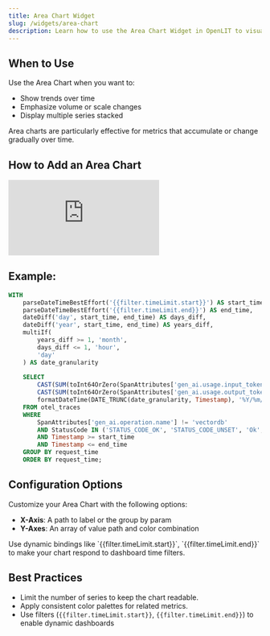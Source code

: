 ```yaml
---
title: Area Chart Widget
slug: /widgets/area-chart
description: Learn how to use the Area Chart Widget in OpenLIT to visualize time-based trends using ClickHouse queries and dynamic parameters.
---
```


## When to Use

Use the Area Chart when you want to:

- Show trends over time  
- Emphasize volume or scale changes  
- Display multiple series stacked

Area charts are particularly effective for metrics that accumulate or change gradually over time.

## How to Add an Area Chart

<iframe className="w-full aspect-video" src="https://www.youtube.com/embed/4ciEi2LcVNk?list=PLgErWFh-dyiGp9yUDnnx67wHEeNqzzMXZ" title="How to Use the Area Chart Widget in OpenLIT – Visualize Trends Over Time" frameborder="0" allow="accelerometer; autoplay; clipboard-write; encrypted-media; gyroscope; picture-in-picture; web-share" referrerpolicy="strict-origin-when-cross-origin" allowfullscreen></iframe>

## Example: 

```sql
WITH
	parseDateTimeBestEffort('{{filter.timeLimit.start}}') AS start_time,
	parseDateTimeBestEffort('{{filter.timeLimit.end}}') AS end_time,
	dateDiff('day', start_time, end_time) AS days_diff,
	dateDiff('year', start_time, end_time) AS years_diff,
	multiIf(
	    years_diff >= 1, 'month',
	    days_diff <= 1, 'hour',
	    'day'
	) AS date_granularity  
	
	SELECT 
		CAST(SUM(toInt64OrZero(SpanAttributes['gen_ai.usage.input_tokens'])) AS INTEGER) AS prompt_tokens, 
		CAST(SUM(toInt64OrZero(SpanAttributes['gen_ai.usage.output_tokens'])) AS INTEGER) AS completion_tokens, 
		formatDateTime(DATE_TRUNC(date_granularity, Timestamp), '%Y/%m/%d %R') AS request_time 
	FROM otel_traces  
	WHERE  
		SpanAttributes['gen_ai.operation.name'] != 'vectordb' 
		AND StatusCode IN ('STATUS_CODE_OK', 'STATUS_CODE_UNSET', 'Ok', 'Unset') 
		AND Timestamp >= start_time 
		AND Timestamp <= end_time 
	GROUP BY request_time 
	ORDER BY request_time;

```

## Configuration Options

Customize your Area Chart with the following options:

* **X-Axis**: A path to label or the group by param
* **Y-Axes**: An array of value path and color combination

<Tip>
Use dynamic bindings like `{{filter.timeLimit.start}}`, `{{filter.timeLimit.end}}` to make your chart respond to dashboard time filters.
</Tip>


## Best Practices

* Limit the number of series to keep the chart readable.
* Apply consistent color palettes for related metrics.
* Use filters (`{{filter.timeLimit.start}}`, `{{filter.timeLimit.end}}`) to enable dynamic dashboards
